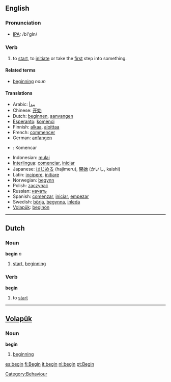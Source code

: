 ==English==

===Pronunciation===
*[[w:IPA|IPA]]: /bI'gIn/

===Verb===
{{en-infl-irreg|begin|begins|beginning|began|begun}}
#to [[start]], to [[initiate]] or take the [[first]] step into something.

==== Related terms ====
*[[beginning]] ''noun''

==== Translations ====
*Arabic: [[يبدأ]]
*Chinese: [[开始]]
*Dutch: [[beginnen]], [[aanvangen]]
*[[Esperanto]]: [[komenci]]
*Finnish: [[alkaa]], [[aloittaa]]
*French: [[commencer]]
*German: [[anfangen]]
*{{io}}: Komencar
*Indonesian: [[mulai]]
*[[Interlingua]]: [[comenciar]], [[iniciar]]
*Japanese: [[はじめる]] (hajimeru), [[開始]] (かいし, kaishi)
*Latin: [[incipere]], [[initiare]]
*Norwegian: [[begynn]]
*Polish: [[zaczynać]]
*Russian: [[начать]]
*Spanish: [[comenzar]], [[iniciar]], [[empezar]]
*Swedish: [[börja]], [[begynna]], [[inleda]]
*[[Volapük]]: [[beginön]]

----

==Dutch==
===Noun===
'''begin''' ''n''

# [[start]], [[beginning]]

===Verb===
'''begin'''

# to [[start]]

----

==[[Volapük]]==
===Noun===
'''begin'''

# [[beginning]]

[[Category:Behaviour]]
[[es:begin]]
[[fi:Begin]]
[[it:begin]]
[[nl:begin]]
[[pt:Begin]]